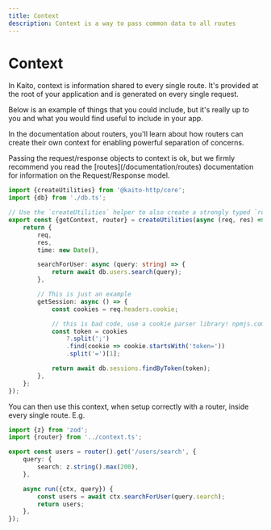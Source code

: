 ```yaml
---
title: Context
description: Context is a way to pass common data to all routes
---
```



# Context

In Kaito, context is information shared to every single route. It's provided at the root of your application and is generated on every single request.

Below is an example of things that you could include, but it's really up to you and what you would find useful to include in your app.

In the documentation about routers, you'll learn about how routers can create their own context for enabling powerful separation of concerns.

<Callout>
	Passing the request/response objects to context is ok, but we firmly recommend you read the
	[routes](/documentation/routes) documentation for information on the Request/Response model.
</Callout>

```ts filename="context.ts"
import {createUtilities} from '@kaito-http/core';
import {db} from './db.ts';

// Use the `createUtilities` helper to also create a strongly typed `router` function
export const {getContext, router} = createUtilities(async (req, res) => {
	return {
		req,
		res,
		time: new Date(),

		searchForUser: async (query: string) => {
			return await db.users.search(query);
		},

		// This is just an example
		getSession: async () => {
			const cookies = req.headers.cookie;

			// this is bad code, use a cookie parser library! npmjs.com/package/cookie is a good one
			const token = cookies
				?.split(';')
				.find(cookie => cookie.startsWith('token='))
				.split('=')[1];

			return await db.sessions.findByToken(token);
		},
	};
});
```

You can then use this context, when setup correctly with a router, inside every single route. E.g.

```ts filename="routes/users.ts"
import {z} from 'zod';
import {router} from '../context.ts';

export const users = router().get('/users/search', {
	query: {
		search: z.string().max(200),
	},

	async run({ctx, query}) {
		const users = await ctx.searchForUser(query.search);
		return users;
	},
});
```
